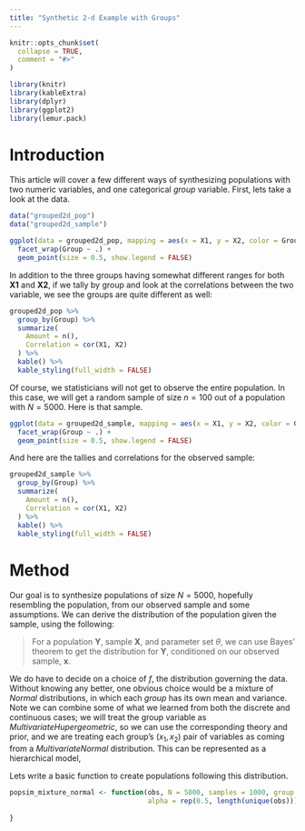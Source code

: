 ```yaml
---
title: "Synthetic 2-d Example with Groups"
---
```


```r
knitr::opts_chunk$set(
  collapse = TRUE,
  comment = "#>"
)
```

```r
library(knitr)
library(kableExtra)
library(dplyr)
library(ggplot2)
library(lemur.pack)
```

# Introduction

This article will cover a few different ways of synthesizing populations with two numeric variables, and one categorical *group* variable. First, lets take a look at the data.

```r
data("grouped2d_pop")
data("grouped2d_sample")
```

```r
ggplot(data = grouped2d_pop, mapping = aes(x = X1, y = X2, color = Group)) + 
  facet_wrap(Group ~ .) + 
  geom_point(size = 0.5, show.legend = FALSE)
```

In addition to the three groups having somewhat different ranges for both **X1** and **X2**, if we tally by group and look at the correlations between the two variable, we see the groups are quite different as well:

```r
grouped2d_pop %>%
  group_by(Group) %>%
  summarize(
    Amount = n(),
    Correlation = cor(X1, X2)
  ) %>%
  kable() %>%
  kable_styling(full_width = FALSE)
```

Of course, we statisticians will not get to observe the entire population. In this case, we will get a random sample of size $n = 100$ out of a population with $N = 5000$. Here is that sample.

```r
ggplot(data = grouped2d_sample, mapping = aes(x = X1, y = X2, color = Group)) + 
  facet_wrap(Group ~ .) + 
  geom_point(size = 0.5, show.legend = FALSE)
```

And here are the tallies and correlations for the observed sample:

```r
grouped2d_sample %>%
  group_by(Group) %>%
  summarize(
    Amount = n(),
    Correlation = cor(X1, X2)
  ) %>%
  kable() %>%
  kable_styling(full_width = FALSE)
```

# Method

Our goal is to synthesize populations of size $N = 5000$, hopefully resembling the population, from our observed sample and some assumptions. We can derive the distribution of the population given the sample, using the following: 

>For a population $\mathbf{Y}$, sample $\mathbf{X}$, and parameter set $\theta$, we can use Bayes' theorem to get the distribution for $\mathbf{Y}$, conditioned on our observed sample, $\mathbf{x}$.
>
>\begin{align*}
  f(\theta, \mathbf{Y} = \mathbf{y}| \mathbf{X} = \mathbf{x}) &= \frac{ f(\mathbf{X} = \mathbf{x} | \theta, \mathbf{Y} = \mathbf{y}) f(\theta, \mathbf{Y} = \mathbf{y}) }{ f(\mathbf{X} = \mathbf{x}) } \\
    &\propto f(\mathbf{X} = \mathbf{x} | \theta) f(\mathbf{Y} = \mathbf{y} | \theta) \pi(\theta)
>\end{align*}

We do have to decide on a choice of $f$, the distribution governing the data. Without knowing any better, one obvious choice would be a mixture of $Normal$ distributions, in which each *group* has its own mean and variance. Note we can combine some of what we learned from both the discrete and continuous cases; we will treat the group variable as $Multivariate Hupergeometric$, so we can use the corresponding theory and prior, and we are treating each group's $(x_1, x_2)$ pair of variables as coming from a $Multivariate Normal$ distribution. This can be represented as a hierarchical model,

\begin{align*}
(x_1, x_2) &\sim 
\end{align*}

Lets write a basic function to create populations following this distribution. 

```r
popsim_mixture_normal <- function(obs, N = 5000, samples = 1000, group = "Group", vars = NULL, 
                                  alpha = rep(0.5, length(unique(obs)))) {
  
}
```

